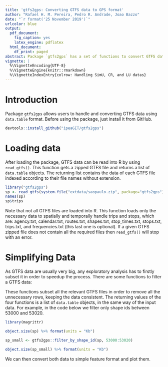 ```yaml
---
title: 'gtfs2gps: Converting GTFS data to GPS format'
author: "Rafael H. M. Pereira, Pedro R. Andrade, Joao Bazzo"
date: "`r format('25 November 2019')`"
urlcolor: blue
output:
  pdf_document:
    fig_caption: yes
    latex_engine: pdflatex
  html_document:
    df_print: paged
abstract: Package `gtfs2gps` has a set of functions to convert GTFS data to GPS format using `data.table`. It also has some functions to subset GTFS data in time and space and to convert both representations to simple feature format.
vignette: |
  %\VignetteEncoding{UTF-8}
  %\VignetteEngine{knitr::rmarkdown}
  %\VignetteIndexEntry{colrow: Handling SimU, CR, and LU datas}
---
```


# Introduction 

Package `gtfs2gps` allows users to handle and converting GTFS data using `data.table` format. Before using the package, just install it from GitHub.

```r
devtools::install_github("ipeaGIT/gtfs2gps")
```

# Loading data

After loading the package, GTFS data can be read into R by using `read_gtfs()`.
This function gets a zipped GTFS file and returns a list of `data.table` objects. The returning list contains the data of each GTFS file indexed according to their file names without extension.

```r
library("gtfs2gps")
sp <- read_gtfs(system.file("extdata/saopaulo.zip", package="gtfs2gps"))
names(sp)
sp$trips
```

Note that not all GTFS files are loaded into R. This function loads only the necessary data to spatially and temporally handle trips and stops, which are:
agency.txt, calendar.txt, routes.txt, shapes.txt, 
stop_times.txt, stops.txt, trips.txt, and frequencies.txt (this last one is optional).
If a given GTFS zipped file does not contain all the required files then `read_gtfs()` will stop with an error.

# Simplifying Data

As GTFS data are usually very big, any exploratory analysis has to firstly subset it in order to speedup the process. There are some functions to filter a GTFS data:

\begin{description}
\item[filter\_by\_shape\_id():] Filter shapes using given shape ids.
\item[filter\_valid\_stop\_times():] Return only stop times that have geospatial locations.
\item[filter\_week\_days():] Remove weekend trips.
\item[filter\_single\_trip():] Return only one trip per shape\_id.
\end{description}

These functions subset all the relevant GTFS files in order to remove all the unnecessary rows, keeping the data consistent. The returning values of the four functions is a list of `data.table` objects, in the same way of the input data. For example, in the code below we filter only shape ids between 53000 and 53020.

```r
library(magrittr)

object.size(sp) %>% format(units = "Kb")

sp_small <- gtfs2gps::filter_by_shape_id(sp, 53000:53020)

object.size(sp_small) %>% format(units = "Kb")
```

We can then convert both data to simple feature format and plot them.
